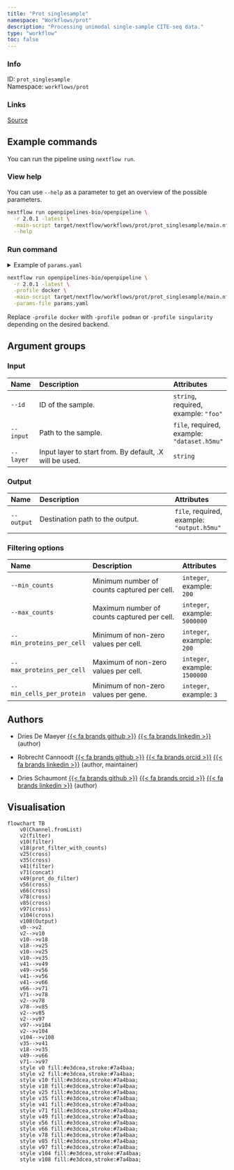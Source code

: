 ```yaml
---
title: "Prot singlesample"
namespace: "Workflows/prot"
description: "Processing unimodal single-sample CITE-seq data."
type: "workflow"
toc: false
---
```


::: {.column-margin}

### Info

ID: `prot_singlesample`  
Namespace: `workflows/prot`

### Links
[Source](https://github.com/openpipelines-bio/openpipeline/blob/2.0.1/src/workflows/prot/prot_singlesample/config.vsh.yaml){.btn-action .btn-sm .btn-info .btn role="button"}

:::



## Example commands

You can run the pipeline using `nextflow run`.

### View help

You can use `--help` as a parameter to get an overview of the possible parameters.

```bash
nextflow run openpipelines-bio/openpipeline \
  -r 2.0.1 -latest \
  -main-script target/nextflow/workflows/prot/prot_singlesample/main.nf \
  --help
```

### Run command

<details>
<summary>Example of `params.yaml`</summary>
```yaml
# Input
id: # please fill in - example: "foo"
input: # please fill in - example: "dataset.h5mu"
# layer: "foo"

# Output
# output: "$id.$key.output.h5mu"

# Filtering options
# min_counts: 200
# max_counts: 5000000
# min_proteins_per_cell: 200
# max_proteins_per_cell: 1500000
# min_cells_per_protein: 3

# Nextflow input-output arguments
publish_dir: # please fill in - example: "output/"
# param_list: "my_params.yaml"

# Arguments
```
</details>

```bash
nextflow run openpipelines-bio/openpipeline \
  -r 2.0.1 -latest \
  -profile docker \
  -main-script target/nextflow/workflows/prot/prot_singlesample/main.nf \
  -params-file params.yaml
```

:::{.callout-note}
Replace `-profile docker` with `-profile podman` or `-profile singularity` depending on the desired backend.
:::

## Argument groups

### Input

|Name      |Description                                             |Attributes                                  |
|:----------|:--------------------------------------------------|:--------------------|
|`--id`    |ID of the sample.                                       |`string`, required, example: `"foo"`        |
|`--input` |Path to the sample.                                     |`file`, required, example: `"dataset.h5mu"` |
|`--layer` |Input layer to start from. By default, .X will be used. |`string`                                    |


### Output

|Name       |Description                     |Attributes                                 |
|:----------|:--------------------------------------------------|:--------------------|
|`--output` |Destination path to the output. |`file`, required, example: `"output.h5mu"` |


### Filtering options

|Name                      |Description                                 |Attributes                    |
|:----------|:--------------------------------------------------|:--------------------|
|`--min_counts`            |Minimum number of counts captured per cell. |`integer`, example: `200`     |
|`--max_counts`            |Maximum number of counts captured per cell. |`integer`, example: `5000000` |
|`--min_proteins_per_cell` |Minimum of non-zero values per cell.        |`integer`, example: `200`     |
|`--max_proteins_per_cell` |Maximum of non-zero values per cell.        |`integer`, example: `1500000` |
|`--min_cells_per_protein` |Minimum of non-zero values per gene.        |`integer`, example: `3`       |

## Authors


  * Dries De Maeyer [{{< fa brands github >}}](https://github.com/ddemaeyer) [{{< fa brands linkedin >}}](https://linkedin.com/in/dries-de-maeyer-b46a814) (author)

  * Robrecht Cannoodt [{{< fa brands github >}}](https://github.com/rcannood) [{{< fa brands orcid >}}](https://orcid.org/0000-0003-3641-729X) [{{< fa brands linkedin >}}](https://linkedin.com/in/robrechtcannoodt) (author, maintainer)

  * Dries Schaumont [{{< fa brands github >}}](https://github.com/DriesSchaumont) [{{< fa brands orcid >}}](https://orcid.org/0000-0002-4389-0440) [{{< fa brands linkedin >}}](https://linkedin.com/in/dries-schaumont) (author)

## Visualisation

```mermaid
flowchart TB
    v0(Channel.fromList)
    v2(filter)
    v10(filter)
    v18(prot_filter_with_counts)
    v25(cross)
    v35(cross)
    v41(filter)
    v71(concat)
    v49(prot_do_filter)
    v56(cross)
    v66(cross)
    v78(cross)
    v85(cross)
    v97(cross)
    v104(cross)
    v108(Output)
    v0-->v2
    v2-->v10
    v10-->v18
    v18-->v25
    v10-->v25
    v10-->v35
    v41-->v49
    v49-->v56
    v41-->v56
    v41-->v66
    v66-->v71
    v71-->v78
    v2-->v78
    v78-->v85
    v2-->v85
    v2-->v97
    v97-->v104
    v2-->v104
    v104-->v108
    v35-->v41
    v18-->v35
    v49-->v66
    v71-->v97
    style v0 fill:#e3dcea,stroke:#7a4baa;
    style v2 fill:#e3dcea,stroke:#7a4baa;
    style v10 fill:#e3dcea,stroke:#7a4baa;
    style v18 fill:#e3dcea,stroke:#7a4baa;
    style v25 fill:#e3dcea,stroke:#7a4baa;
    style v35 fill:#e3dcea,stroke:#7a4baa;
    style v41 fill:#e3dcea,stroke:#7a4baa;
    style v71 fill:#e3dcea,stroke:#7a4baa;
    style v49 fill:#e3dcea,stroke:#7a4baa;
    style v56 fill:#e3dcea,stroke:#7a4baa;
    style v66 fill:#e3dcea,stroke:#7a4baa;
    style v78 fill:#e3dcea,stroke:#7a4baa;
    style v85 fill:#e3dcea,stroke:#7a4baa;
    style v97 fill:#e3dcea,stroke:#7a4baa;
    style v104 fill:#e3dcea,stroke:#7a4baa;
    style v108 fill:#e3dcea,stroke:#7a4baa;

```

